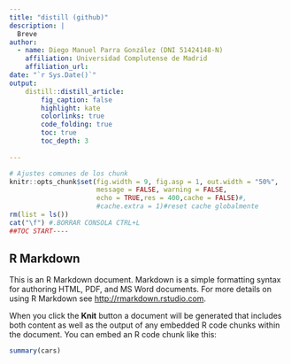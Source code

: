 ```yaml
---
title: "distill (github)"
description: |
  Breve
author:
  - name: Diego Manuel Parra González (DNI 51424148-N)
    affiliation: Universidad Complutense de Madrid
    affiliation_url: 
date: "`r Sys.Date()`"
output:
    distill::distill_article:
        fig_caption: false
        highlight: kate
        colorlinks: true
        code_folding: true
        toc: true 
        toc_depth: 3
        
---
```


```r
# Ajustes comunes de los chunk
knitr::opts_chunk$set(fig.width = 9, fig.asp = 1, out.width = "50%",
                      message = FALSE, warning = FALSE,
                      echo = TRUE,res = 400,cache = FALSE)#,
                      #cache.extra = 1)#reset cache globalmente
rm(list = ls())
cat("\f") #.BORRAR CONSOLA CTRL+L
##TOC START----
```

## R Markdown

This is an R Markdown document. Markdown is a simple formatting syntax for authoring HTML, PDF, and MS Word documents. For more details on using R Markdown see <http://rmarkdown.rstudio.com>.

When you click the **Knit** button a document will be generated that includes both content as well as the output of any embedded R code chunks within the document. You can embed an R code chunk like this:

```r
summary(cars)
```

